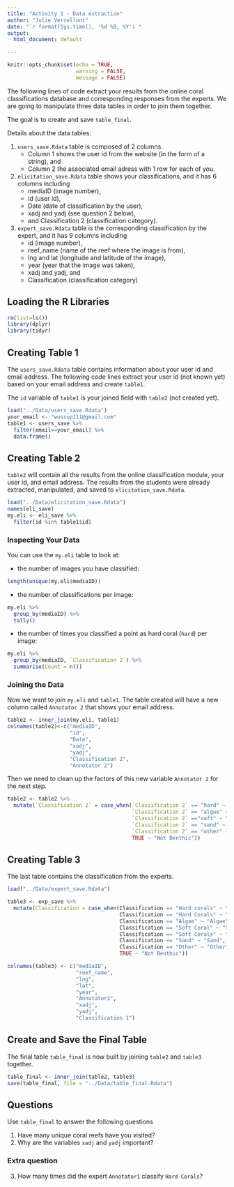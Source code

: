 ```yaml
---
title: "Activity 1 - Data extraction"
author: "Julie Vercelloni"
date: "`r format(Sys.time(), '%d %B, %Y')`"
output:
  html_document: default

---
```


<style>
table, td, th {
 border: none;
 padding-left: 1em;
 padding-right: 1em;
 min-width: 50%;
 margin-left: auto;
 margin-right: auto;
 margin-top: 1em;
 margin-bottom: 1em;
}
</style>

```r
knitr::opts_chunk$set(echo = TRUE,
                      warning = FALSE,
                      message = FALSE)
```

The following lines of code extract your results from the online coral classifications database and corresponding responses from the experts. We are going to manipulate three data tables in order to join them together.

The goal is to create and save `table_final`.

Details about the data tables: 

1. `users_save.Rdata` table is composed of 2 columns.
    + Column 1 shows the user id from the website (in the form of a string), and
    + Column 2 the associated email adress with 1 row for each of you.
2. `elicitation_save.Rdata` table shows your classifications, and it has 6 columns including
    + mediaID (image number),
    + id (user id),
    + Date (date of classification by the user),
    + xadj and yadj (see question 2 below), 
    + and Classification 2 (classification category).
3. `expert_save.Rdata` table is the corresponding classification by the expert, and it has 9 columns including
    + id (image number),
    + reef_name (name of the reef where the image is from),
    + lng and lat (longitude and latitude of the image),
    + year (year that the image was taken),
    + xadj and yadj, and
    + Classification (classification category)

## Loading the R Libraries

```r
rm(list=ls())
library(dplyr)
library(tidyr)
```

## Creating Table 1

The `users_save.Rdata` table contains information about your user id and email address. The following code lines extract your user id (not known yet) based on your email address and create `table1`. 

The `id` variable of `table1` is your joined field with `table2` (not created yet). 

```r
load("../Data/users_save.Rdata")
your_email <- "wussup111@gmail.com"
table1 <- users_save %>%
  filter(email==your_email) %>%
  data.frame()
```


## Creating Table 2

`table2` will contain all the results from the online classification module, your user id, and email address. The results from the students were already extracted, manipulated, and saved to `elicitation_save.Rdata`.  

```r
load("../Data/elicitation_save.Rdata")
names(eli_save)
my.eli <- eli_save %>%
  filter(id %in% table1$id)
```

### Inspecting Your Data

You can use the `my.eli` table to look at:

- the number of images you have classified: 
```r
length(unique(my.eli$mediaID))
```
- the number of classifications per image: 
```r
my.eli %>%
  group_by(mediaID) %>%
  tally()
```
- the number of times you classified a point as hard coral (`hard`) per image:
```r
my.eli %>% 
  group_by(mediaID, `Classification 2`) %>% 
  summarise(Count = n())
```

### Joining the Data

Now we want to join `my.eli` and `table1`. The table created will have a new column called `Annotator 2` that shows your email address. 

```r
table2 <- inner_join(my.eli, table1)
colnames(table2)<-c("mediaID", 
                    "id", 
                    "Date", 
                    "xadj", 
                    "yadj",
                    "Classification 2",
                    "Annotator 2")
```

Then we need to clean up the factors of this new variable `Annotator 2` for the next step. 

```r
table2 <- table2 %>% 
  mutate(`Classification 2` = case_when(`Classification 2` == "hard" ~ "Hard Corals",
                                        `Classification 2` == "algue" ~ "Algae",
                                        `Classification 2` =="soft" ~ "Soft Corals",
                                        `Classification 2` == "sand" ~ "Sand",
                                        `Classification 2` == "other" ~ "Other",
                                        TRUE ~ "Not Benthic"))

```

## Creating Table 3

The last table contains the classification from the experts. 

```r
load("../Data/expert_save.Rdata")

table3 <- exp_save %>% 
  mutate(Classification = case_when(Classification == "Hard corals" ~ "Hard Corals",
                                    Classification == "Hard Corals" ~ "Hard Corals",
                                    Classification == "Algae" ~ "Algae",
                                    Classification == "Soft Coral" ~ "Soft Corals",
                                    Classification == "Soft Corals" ~ "Soft Corals",
                                    Classification == "Sand" ~ "Sand",
                                    Classification == "Other" ~ "Other",
                                    TRUE ~ "Not Benthic"))

colnames(table3) <- c("mediaID",
                      "reef_name",
                      "lng",
                      "lat",
                      "year",
                      "Annotator1",
                      "xadj",
                      "yadj",
                      "Classification 1")
```

## Create and Save the Final Table

The final table `table_final` is now built by joining `table2` and `table3` together. 

```r
table_final <- inner_join(table2, table3)
save(table_final, file = "../Data/table_final.Rdata")
```

## Questions

Use `table_final` to answer the following questions

1. Have many unique coral reefs have you visited?    
2. Why are the variables `xadj` and `yadj` important?

### Extra question

3. How many times did the expert `Annotator1` classify `Hard Corals`?